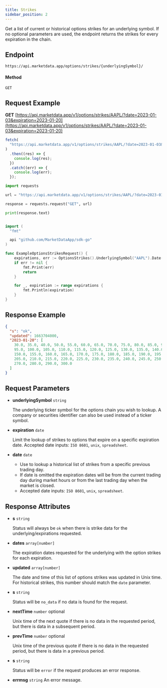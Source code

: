 ```yaml
---
title: Strikes
sidebar_position: 2
---
```


Get a list of current or historical options strikes for an underlying symbol. If no optional parameters are used, the endpoint returns the strikes for every expiration in the chain.


## Endpoint
```
https://api.marketdata.app/options/strikes/{underlyingSymbol}/
```
#### Method
```
GET
```
## Request Example

<Tabs>
<TabItem value="HTTP" label="HTTP" default>

**GET** [https://api.marketdata.app/v1/options/strikes/AAPL/?date=2023-01-03&expiration=2023-01-20](https://api.marketdata.app/v1/options/strikes/AAPL/?date=2023-01-03&expiration=2023-01-20)

</TabItem>
<TabItem value="NodeJS" label="NodeJS">

```js title="app.js"
fetch(
  "https://api.marketdata.app/v1/options/strikes/AAPL/?date=2023-01-03&expiration=2023-01-20"
)
  .then((res) => {
    console.log(res);
  })
  .catch((err) => {
    console.log(err);
  });
```

</TabItem>
<TabItem value="Python" label="Python">

```python title="app.py"
import requests

url = "https://api.marketdata.app/v1/options/strikes/AAPL/?date=2023-01-03&expiration=2023-01-20"

response = requests.request("GET", url)

print(response.text)
```

</TabItem>
<TabItem value="Go" label="Go">

```go title="optionStrikes.go"

import (
  "fmt"

  api "github.com/MarketDataApp/sdk-go"
)

func ExampleOptionsStrikesRequest() {
	expirations, err := OptionsStrikes().UnderlyingSymbol("AAPL").Date("2023-01-03").Expiration("2023-01-20").Get()
	if err != nil {
		fmt.Print(err)
		return
	}

	for _, expiration := range expirations {
		fmt.Println(expiration)
	}
}

```
</TabItem>
</Tabs>

## Response Example

```json
{
  "s": "ok",
  "updated": 1663704000,
  "2023-01-20": [
    30.0, 35.0, 40.0, 50.0, 55.0, 60.0, 65.0, 70.0, 75.0, 80.0, 85.0, 90.0,
    95.0, 100.0, 105.0, 110.0, 115.0, 120.0, 125.0, 130.0, 135.0, 140.0, 145.0,
    150.0, 155.0, 160.0, 165.0, 170.0, 175.0, 180.0, 185.0, 190.0, 195.0, 200.0,
    205.0, 210.0, 215.0, 220.0, 225.0, 230.0, 235.0, 240.0, 245.0, 250.0, 260.0,
    270.0, 280.0, 290.0, 300.0
  ]
}
```

## Request Parameters

<Tabs>
<TabItem value="required" label="Required" default>

- **underlyingSymbol** `string`

  The underlying ticker symbol for the options chain you wish to lookup. A company or securities identifier can also be used instead of a ticker symbol.

</TabItem>
<TabItem value="optional" label="Optional">

- **expiration** `date`

  Limit the lookup of strikes to options that expire on a specific expiration date. Accepted date inputs: `ISO 8601`, `unix`, `spreadsheet`.

- **date** `date`

  - Use to lookup a historical list of strikes from a specific previous trading day.
  - If date is omitted the expiration dates will be from the current trading day during market hours or from the last trading day when the market is closed.
  - Accepted date inputs: `ISO 8601`, `unix`, `spreadsheet`.

</TabItem>
</Tabs>

## Response Attributes

<Tabs>
<TabItem value="Success" label="Success" default>

- **s** `string`

  Status will always be `ok` when there is strike
  data for the underlying/expirations requested.

- **dates** `array[number]`

  The expiration dates requested for the underlying with the option strikes for each expiration.

- **updated** `array[number]`

  The date and time of this list of options strikes was updated in Unix time. For historical strikes, this number should match the `date` parameter.

</TabItem>
<TabItem value="NoData" label="No Data">

- **s** `string`

  Status will be `no_data` if no data is found for the request.

- **nextTime** `number` optional

  Unix time of the next quote if there is no data in the requested period, but there is data in a subsequent period.

- **prevTime** `number` optional

  Unix time of the previous quote if there is no data in the requested period, but there is data in a previous period.

</TabItem>
<TabItem value="Error" label="Error">

- **s** `string`

  Status will be `error` if the request produces an error response.

- **errmsg** `string`
  An error message.

</TabItem>
</Tabs>
